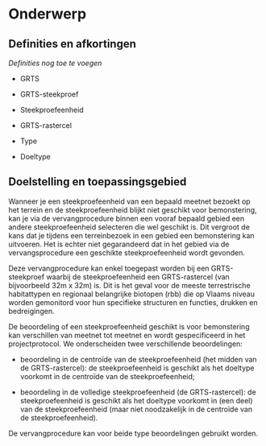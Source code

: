 # Onderwerp

## Definities en afkortingen

<!--
Definities van begrippen en afkortingen die noodzakelijk zijn om dit document te begrijpen en het veldprotocol op een gepaste manier te kunnen uitvoeren.  
-->

*Definities nog toe te voegen*

+ GRTS

+ GRTS-steekproef

+ Steekproefeenheid

+ GRTS-rastercel

+ Type

+ Doeltype

## Doelstelling en toepassingsgebied

<!--
Doelstelling: omschrijving in woorden waarvoor het veldprotocol dient. Voorbeelden wat er met de gegevens kan gedaan worden. Probeer de doelstelling zo veel mogelijk generiek te beschrijven en vermijd projectspecifieke doelstellingen.
Toepassingsgebied: bespreek hier onder welke condities het veldprotocol kan gebruikt worden.
-->

Wanneer je een steekproefeenheid van een bepaald meetnet bezoekt op het terrein en de steekproefeenheid blijkt niet geschikt voor bemonstering, kan je via de vervangprocedure binnen een vooraf bepaald gebied een andere steekproefeenheid selecteren die wel geschikt is. Dit vergroot de kans dat je tijdens een terreinbezoek in een gebied een bemonstering kan uitvoeren. Het is echter niet gegarandeerd dat in het gebied via de vervangsprocedure een geschikte steekproefeenheid wordt gevonden.

Deze vervangprocedure kan enkel toegepast worden bij een GRTS-steekproef waarbij de steekproefeenheid een GRTS-rastercel (van bijvoorbeeld 32m x 32m) is. 
Dit is het geval voor de meeste terrestrische habitattypen en regionaal belangrijke biotopen (rbb) die op Vlaams niveau worden gemonitord voor hun specifieke structuren en functies, drukken en bedreigingen.

De beoordeling of een steekproefeenheid geschikt is voor bemonstering kan verschillen van meetnet tot meetnet en wordt gespecificeerd in het projectprotocol.
We onderscheiden twee verschillende beoordelingen:

+ beoordeling in de centroïde van de steekproefeenheid (het midden van de GRTS-rastercel): de steekproefeenheid is geschikt als het doeltype voorkomt in de centroïde van de steekproefeenheid;

+ beoordeling in de volledige steekproefeenheid (de GRTS-rastercel): de steekproefeenheid is geschikt als het doeltype voorkomt in (een deel) van de steekproefeenheid (maar niet noodzakelijk in de centroïde van de steekproefeenheid).

De vervangprocedure kan voor beide type beoordelingen gebruikt worden.   


